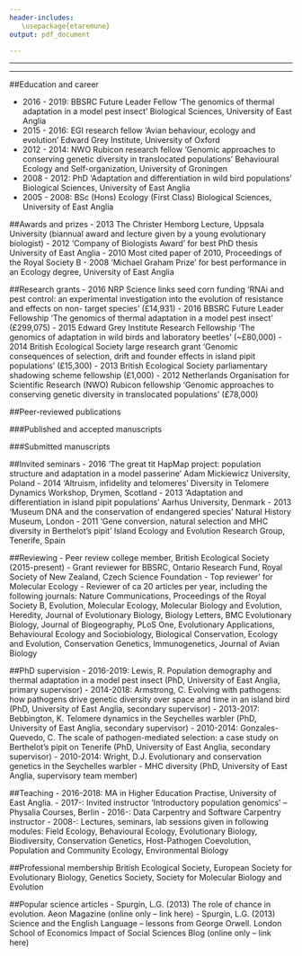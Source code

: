 ```yaml
---
header-includes:
   \usepackage{etaremune}
output: pdf_document

---
```

\begin{center}
\begin{huge}

\textbf{Lewis G. Spurgin}

\end{huge}
\end{center}

---

\textit{School of Biological Sciences, University of East Anglia, Norwich, NR47TJ, United Kingdom}


\begin{center}

\textbf{Tel:} +44 (0)1603 59 2947, \textbf{Email:} L.Spurgin@uea.ac.uk, \textbf{Web:} lewisspurgin.wordpress.com

\end{center}

---

##Education and career

- 2016 - 2019:	BBSRC Future Leader Fellow ‘The genomics of thermal adaptation in a model pest insect’ Biological Sciences, University of East Anglia
- 2015 - 2016:	EGI research fellow ‘Avian behaviour, ecology and evolution’ Edward Grey Institute, University of Oxford
- 2012 - 2014:	NWO Rubicon research fellow ‘Genomic approaches to conserving genetic diversity in translocated populations’ Behavioural Ecology and Self-organization, University of Groningen
- 2008 - 2012:	PhD ‘Adaptation and differentiation in wild bird populations’ Biological Sciences, University of East Anglia
- 2005 - 2008:	BSc (Hons) Ecology (First Class) Biological Sciences, University of East Anglia

##Awards and prizes
- 2013	The Christer Hemborg Lecture, Uppsala University (biannual award and lecture given by a young evolutionary biologist)
- 2012	‘Company of Biologists Award’ for best PhD thesis University of East Anglia
- 2010	Most cited paper of 2010, Proceedings of the Royal Society B
- 2008	‘Michael Graham Prize’ for best performance in an Ecology degree, University of East Anglia

##Research grants
- 2016	NRP Science links seed corn funding ‘RNAi and pest control: an experimental investigation into the evolution of resistance and effects on non- target species’ (£14,931)
- 2016	BBSRC Future Leader Fellowship ‘The genomics of thermal adaptation in a model pest insect’ (£299,075)
- 2015	Edward Grey Institute Research Fellowship ‘The genomics of adaptation in wild birds and laboratory beetles’ (~£80,000)
- 2014	British Ecological Society large research grant ‘Genomic consequences of selection, drift and founder effects in island pipit populations’ (£15,300)
- 2013	British Ecological Society parliamentary shadowing scheme fellowship (£1,000)
- 2012	Netherlands Organisation for Scientific Research (NWO) Rubicon fellowship ‘Genomic approaches to conserving genetic diversity in translocated populations’ (£78,000)

##Peer-reviewed publications

###Published and accepted manuscripts

\begin{etaremune}

\item	McDonald, G.C.,\textbf{Spurgin, L.G.}, Fairfield, E.A., Richardson, D.S., Pizzari, T. (2017) Pre- and postcopulatory sexual selection favour aggressive, young males in polyandrous groups of red junglefowl. Evolution (In Press)

\item Bebbington, K., Fairfield, E.A., \textbf{Spurgin, L.G.}, Kingma, S.A., Dugdale, H., Komdeur, J., Richardson, D.S. (2017) Joint care can outweigh costs of non-kin competition in communal breeders. Journal of Evolutionary Biology (In Press)

\item Bebbington, K., Kingma, S.A., Fairfield, E.A., \textbf{Spurgin, L.G.}, Komdeur, J., Richardson, D.S. (2016) Consequences of sibling rivalry vary across life in a passerine bird. Behavioural Ecology doi: 10.1093/beheco/arw167

\item Gonzalez-Quevedo, C., Davies R.G., Phillips, K.P., \textbf{Spurgin, L.G.}, Richardson, D.S. (2016) Landscape scale variation in an anthropogenic factor shapes immune gene variation within a wild population. Molecular Ecology 25, 4234-4246

\item	Bebbington, K., \textbf{Spurgin, L.G.}, Fairfield, E.A., Dugdale, H., Komdeur, J., Burke, T., Richardson, D.S. (2016) Telomere length reveals cumulative individual and transgenerational inbreeding effects in a passerine bird Molecular Ecology, 25, 2949-2960

\item	Illera, J.C., \textbf{Spurgin, L.G.}, Rodriguez-Exposito, E., Nogales, M., Rando, J.C. (2016) What are we learning about speciation and extinction from the Canary Islands? Ardeola, 63, 5-23

\item	Gonzalez-Quevedo, C., \textbf{Spurgin, L.G.}, Illera, J.C., Richardson, D.S. (2015) Drift, not selection, shapes toll-like receptor variation among oceanic island populations. Molecular Ecology 24, 5852-5863

\item	Hammers, M. Kingma, S.A., Bebbington, K. van de Crommenacker, J., \textbf{Spurgin, L.G.}, Richardson, D.S., Burke, T. Hugdale, H.L., Komdeur, J. (2015) Senescence in the wild: insights from a long-term study on Seychelles warblers. Experimental Gerontology 71, 69-79

\item	Lumley, A.J., Michalczyk, L., Kitson, J.J.N., \textbf{Spurgin, L.G.}, Morrison, C.A., Godwin, J.L., Dickinson, M.E., Martin, O.Y., Emerson, B.C., Chapman T.C., Gage, M.J.G. (2015) Sexual selection protects against extinction. Nature 522, 470-473

\item	Gonzalez-Quevedo, C., Phillips, K.P., \textbf{Spurgin, L.G.}, Richardson, D.S. (2015) 454 screening of individual MHC variation in an endemic island passerine. Immunogenetics 67, 149-162

\item	Padilla, D.P.*, \textbf{Spurgin, L.G.*}, Fairfield, E., Illera, J.C., Richardson, D.S. (2015) Population history, gene flow and bottlenecks in island populations of a secondary seed disperser, the southern grey shrike (Lanius meridionalis koenigi). Ecology and Evolution 5, 36-45 (*joint first authors)

\item	\textbf{Spurgin, L.G.}, Wright, D.J., van der Velde, M., Collar, N.J., Komdeur, J., Burke, T.A., Richardson, D.S. (2014) Museum DNA reveals the demographic history of the endangered Seychelles warbler. Evolutionary Applications 7, 1134-1143

\item	Wright, D.J., \textbf{Spurgin, L.G.}, Collar, N.J., Komdeur, J., Burke, T.A.,Richardson, D.S. (2014) The impact of translocations on neutral and functional genetic diversity within and among populations of the Seychelles warbler. Molecular Ecology, 23, 2165-2177

\item	\textbf{Spurgin, L.G.}, Illera, J.C., Dawson, D.A., Jorgensen, T.H., Richardson, D.S. (2014) Genetic and phenotypic divergence in an island pipit: isolation by distance, by colonisation or by adaptation? Molecular Ecology 23, 1028-1039

\item	\textbf{Spurgin, L.G.} (2013) Does promiscuity explain differences in levels of genetic diversity across passerine birds? Evolution 67, 3071-3072

\item	Dawson, D.A., Ball, A.D., \textbf{Spurgin, L.G.}, Martin-Galvez, D., Stewart, I.R.K., Horsburgh, G.J., Potter, J.D., Molina-Morales, M., Bicknell, A.W.J., Hodges, S., Ekblom, R., Slate, J., Burke, T.A. (2013) High-utility conserved avian microsatellite markers enable parentage and population studies across a wide range of species. BMC Genomics, 14, 176

\item	\textbf{Spurgin, L.G.}, Illera, J.C., Padilla, D.P., Richardson, D.S. (2012) Biogeographic patterns and co-occurrence of pathogenic infection across island populations of Berthelot’s pipit (Anthus berthelotii). Oecologia, 168, 691-701

\item	Dawson, D.A., Horsburgh, G.J., Krupa, A.P., Stewart, I.R.K., Skjelseth, S., Jensen, H., Ball, A.D., \textbf{Spurgin, L.G.}, Burke, T.A. (2012) A predicted microsatellite map of the house sparrow Molecular Ecology Resources 12, 501-523

\item	\textbf{Spurgin, L.G.}, van Oosterhout, C., Illera, J.C., Bridgett, S., Gharbi, K., Emerson, B.C., Richardson, D.S. (2011) Gene conversion rapidly generates MHC diversity in recently founded bird populations. Molecular Ecology, 20, 5213-5225

\item	\textbf{Spurgin, L.G.}, Richardson, D.S. (2010) How pathogens drive genetic diversity: MHC, mechanisms and misunderstandings. Proceedings of the Royal Society B, Biological Sciences 277, 979-988

\item	Worley K., Collet J., \textbf{Spurgin, L.G.}, Cornwallis C., Pizzari T., Richardson D.S. (2010) MHC heterozygosity and survival in red junglefowl. Molecular Ecology, 19, 3064-3075

\item	Dawson, D.A., Horsburgh, G.J., Kupper, C., Stewart, I.R.K., Ball, A.D., Durrant, K.L., Hansson, B., Bacon, I., Bird,S., Klein, A., Krupa, A.P., Lee, J.W., Martin-Galvez, D., Simeoni, M., Smith, G., \textbf{Spurgin, L.G.}, Burke, T.A. (2010) New methods to identify conserved microsatellite loci and develop primer sets of high cross-species utility as demonstrated for birds. Molecular Ecology Resources 10, 475-494  

\end{etaremune}



###Submitted manuscripts

\begin{etaremune}

\item \textbf{Spurgin, L.G.}, Bebbington, K. Fairfield, E.A., Hammers, M., Komdeur, J., Burke, T., Dugdale, H.L., Richardson, D.S. Spatio-temporal variation in lifelong telomere dynamics in a long-term ecological study.

\item	Bosse, M*. \textbf{Spurgin, L.G.*}, Laine, V.N., Cole, E.F., Firth, J.A., Gienapp, P., Gosler, A.G., McMahon, K., Poissant, J., Verhagen, I., Groenen, M.A.M., van Oers, K., Sheldon, B.C., Visser, M.E., Slate, J. The footprint of natural selection on genetics, morphology and behaviour in a wild bird.(*joint first authors)

\item	Tan, C.K.W., Doyle, P., Burrell, S., Bagshaw, E., Wigby, S., Fairfield, E.A., \textbf{Spurgin, L.G.}, Richardson, D.S., Pizzari, T. Dissecting the influence of inbreeding, parental age and post-insemination sperm age on fitness-related traits in a bird population.

\end{etaremune}


##Invited seminars
- 2016	 ‘The great tit HapMap project: population structure and adaptation in a model passerine’ Adam Mickiewicz University, Poland
- 2014	‘Altruism, infidelity and telomeres’ Diversity in Telomere Dynamics Workshop, Drymen, Scotland
- 2013	 ‘Adaptation and differentiation in island pipit populations’ Aarhus University, Denmark
- 2013	‘Museum DNA and the conservation of endangered species’ Natural History Museum, London
- 2011	 ‘Gene conversion, natural selection and MHC diversity in Berthelot’s pipit’ Island Ecology and Evolution Research Group, Tenerife, Spain
	
##Reviewing
- Peer review college member, British Ecological Society (2015-present)
- Grant reviewer for BBSRC, Ontario Research Fund, Royal Society of New Zealand, Czech Science Foundation
- Top reviewer’ for Molecular Ecology
- Reviewer of ca 20 articles per year, including the following journals: Nature Communications, Proceedings of the Royal Society B, Evolution, Molecular Ecology, Molecular Biology and Evolution, Heredity, Journal of Evolutionary Biology, Biology Letters, BMC Evolutionary Biology, Journal of Biogeography, PLoS One, Evolutionary Applications, Behavioural Ecology and Sociobiology, Biological Conservation, Ecology and Evolution, Conservation Genetics, Immunogenetics, Journal of Avian Biology

##PhD supervision
- 2016-2019:	Lewis, R. Population demography and thermal adaptation in a model pest insect (PhD, University of East Anglia, primary supervisor)
- 2014-2018: 	Armstrong, C. Evolving with pathogens: how pathogens drive genetic diversity over space and time in an island bird (PhD, University of East Anglia, secondary supervisor)
- 2013-2017:	Bebbington, K. Telomere dynamics in the Seychelles warbler (PhD, University of East Anglia, secondary supervisor)
- 2010-2014:	Gonzales-Quevedo, C. The scale of pathogen-mediated selection: a case study on Berthelot’s pipit on Tenerife (PhD, University of East Anglia, secondary supervisor)
- 2010-2014:	Wright, D.J. Evolutionary and conservation genetics in the Seychelles warbler - MHC diversity (PhD, University of East Anglia, supervisory team member) 

##Teaching
- 2016-2018:	MA in Higher Education Practise, University of East Anglia. 
- 2017-:		Invited instructor ‘Introductory population genomics’ – Physalia Courses, Berlin 
- 2016-:		Data Carpentry and Software Carpentry instructor
- 2008-:	Lectures, seminars, lab sessions given in following modules: Field Ecology, Behavioural Ecology, Evolutionary Biology, Biodiversity, Conservation Genetics, Host-Pathogen Coevolution, Population and Community Ecology, Environmental Biology

##Professional membership
British Ecological Society, European Society for Evolutionary Biology, Genetics Society, Society for Molecular Biology and Evolution

##Popular science articles
- Spurgin, L.G. (2013) The role of chance in evolution. Aeon Magazine (online only – link here)
- Spurgin, L.G. (2013) Science and the English Language – lessons from George Orwell. London School of Economics Impact of Social Sciences Blog (online only – link here)


